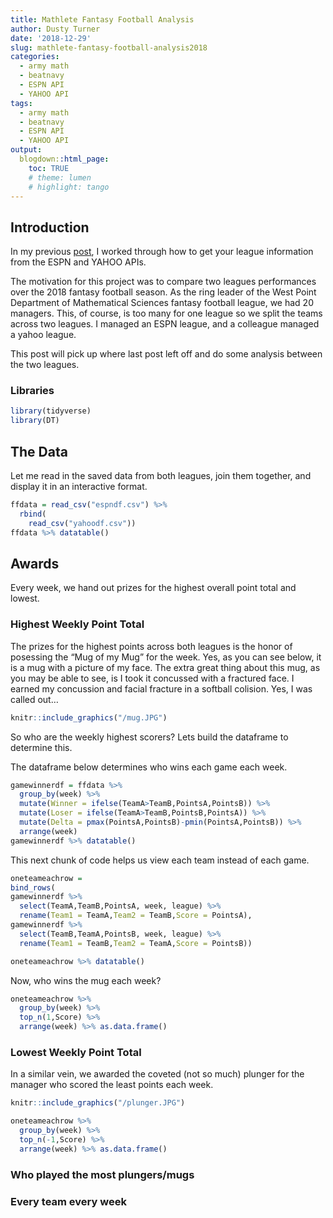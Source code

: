 ```yaml
---
title: Mathlete Fantasy Football Analysis
author: Dusty Turner
date: '2018-12-29'
slug: mathlete-fantasy-football-analysis2018
categories:
  - army math
  - beatnavy
  - ESPN API
  - YAHOO API
tags:
  - army math
  - beatnavy
  - ESPN API
  - YAHOO API
output:
  blogdown::html_page:
    toc: TRUE
    # theme: lumen
    # highlight: tango
---
```


## Introduction

In my previous [post](https://dusty-turner.netlify.com/post/espn-yahoo-api-navigation/), I worked through how to get your league information from the ESPN and YAHOO APIs.  

The motivation for this project was to compare two leagues performances over the 2018 fantasy football season.  As the ring leader of the West Point Department of Mathematical Sciences fantasy football league, we had 20 managers.  This, of course, is too many for one league so we split the teams across two leagues.  I managed an ESPN league, and a colleague managed a yahoo league.  

This post will pick up where last post left off and do some analysis between the two leagues.

### Libraries

```r
library(tidyverse)
library(DT)
```

## The Data

Let me read in the saved data from both leagues, join them together, and display it in an interactive format.

```r
ffdata = read_csv("espndf.csv") %>%
  rbind(
    read_csv("yahoodf.csv"))
ffdata %>% datatable()
```

## Awards

Every week, we hand out prizes for the highest overall point total and lowest.  

### Highest Weekly Point Total

The prizes for the highest points across both leagues is the honor of posessing the "Mug of my Mug" for the week.  Yes, as you can see below, it is a mug with a picture of my face.  The extra great thing about this mug, as you may be able to see, is I took it concussed with a fractured face.  I earned my concussion and facial fracture in a softball colision.  Yes, I was called out...

```r
knitr::include_graphics("/mug.JPG")
```

So who are the weekly highest scorers?  Lets build the dataframe to determine this.

The dataframe below determines who wins each game each week.

```r
gamewinnerdf = ffdata %>%
  group_by(week) %>%
  mutate(Winner = ifelse(TeamA>TeamB,PointsA,PointsB)) %>%
  mutate(Loser = ifelse(TeamA>TeamB,PointsB,PointsA)) %>%
  mutate(Delta = pmax(PointsA,PointsB)-pmin(PointsA,PointsB)) %>%
  arrange(week)
gamewinnerdf %>% datatable()
```

This next chunk of code helps us view each team instead of each game.

```r
oneteameachrow = 
bind_rows(
gamewinnerdf %>%
  select(TeamA,TeamB,PointsA, week, league) %>%
  rename(Team1 = TeamA,Team2 = TeamB,Score = PointsA),
gamewinnerdf %>%
  select(TeamB,TeamA,PointsB, week, league) %>%
  rename(Team1 = TeamB,Team2 = TeamA,Score = PointsB)) 

oneteameachrow %>% datatable()
```

Now, who wins the mug each week?

```r
oneteameachrow %>%
  group_by(week) %>%
  top_n(1,Score) %>%
  arrange(week) %>% as.data.frame()
```

### Lowest Weekly Point Total

In a similar vein, we awarded the coveted (not so much) plunger for the manager who scored the least points each week.

```r
knitr::include_graphics("/plunger.JPG")
```


```r
oneteameachrow %>%
  group_by(week) %>%
  top_n(-1,Score) %>%
  arrange(week) %>% as.data.frame()
```

### Who played the most plungers/mugs
### Every team every week